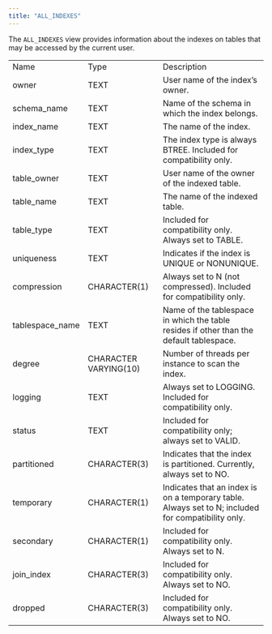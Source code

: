 ```yaml
---
title: "ALL_INDEXES"
---
```


<div id="all_indexes" class="registered_link"></div>


The `ALL_INDEXES` view provides information about the indexes on tables that may be accessed by the current user.

|                  |                       |                                                                                                    |
| ---------------- | --------------------- | -------------------------------------------------------------------------------------------------- |
| Name             | Type                  | Description                                                                                        |
| owner            | TEXT                  | User name of the index’s owner.                                                                    |
| schema_name     | TEXT                  | Name of the schema in which the index belongs.                                                     |
| index_name      | TEXT                  | The name of the index.                                                                             |
| index_type      | TEXT                  | The index type is always BTREE. Included for compatibility only.                                   |
| table_owner     | TEXT                  | User name of the owner of the indexed table.                                                       |
| table_name      | TEXT                  | The name of the indexed table.                                                                     |
| table_type      | TEXT                  | Included for compatibility only. Always set to TABLE.                                              |
| uniqueness       | TEXT                  | Indicates if the index is UNIQUE or NONUNIQUE.                                                     |
| compression      | CHARACTER(1)          | Always set to N (not compressed). Included for compatibility only.                                 |
| tablespace_name | TEXT                  | Name of the tablespace in which the table resides if other than the default tablespace.            |
| degree           | CHARACTER VARYING(10) | Number of threads per instance to scan the index.                                                  |
| logging          | TEXT                  | Always set to LOGGING. Included for compatibility only.                                            |
| status           | TEXT                  | Included for compatibility only; always set to VALID.                                              |
| partitioned      | CHARACTER(3)          | Indicates that the index is partitioned. Currently, always set to NO.                              |
| temporary        | CHARACTER(1)          | Indicates that an index is on a temporary table. Always set to N; included for compatibility only. |
| secondary        | CHARACTER(1)          | Included for compatibility only. Always set to N.                                                  |
| join_index      | CHARACTER(3)          | Included for compatibility only. Always set to NO.                                                 |
| dropped          | CHARACTER(3)          | Included for compatibility only. Always set to NO.                                                 |
